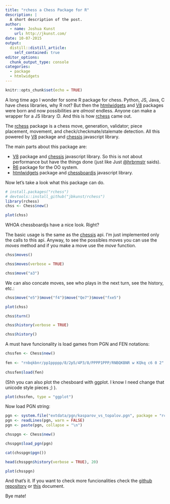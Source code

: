 ```yaml
---
title: "rchess a Chess Package for R"
description: |
  A short description of the post.
author:
  - name: Joshua Kunst
    url: http://jkunst.com/
date: 10-07-2015
output:
  distill::distill_article:
    self_contained: true
editor_options: 
  chunk_output_type: console
categories: 
  - package
  - htmlwidgets
---
```


```r
knitr::opts_chunk$set(echo = TRUE)
```

A long time ago I wonder for some R package for chess. Python, JS, Java, C have 
chess libraries, why R not? But then the [htmlwidgets](https://github.com/ramnathv/htmlwidgets) 
and [V8](https://github.com/jeroenooms/v8) packages were born and now possibilities 
are *almost* endless. Anyone can make a wrapper for a JS library :D. And this is
how [rchess](https://github.com/jbkunst/rchess) came out.

The [rchess](https://github.com/jbkunst/rchess) package is a chess move, 
generation, validator; piece placement, movement, and check/checkmate/stalemate
detection. All this powered by [V8](https://github.com/jeroenooms/v8) package 
and [chessjs](https://github.com/jhlywa/chess.js) javascript library.

The main parts about this package are:

- [V8](https://github.com/jeroenooms/v8) package and [chessjs](https://github.com/jhlywa/chess.js) javascript library. So this
is not about performance but have the things done (just like Just [@hrbrmstr](http://datadrivensecurity.info/blog/posts/2015/Oct/getting-into-the-zones-with-r-jsonlite/)
saids).
- [R6](https://github.com/wch/R6/) package for the OO system.
- [htmlwidgets](https://github.com/ramnathv/htmlwidgets) package and [chessboardjs](http://chessboardjs.com/) javascript library.

Now let's take a look what this package can do.

```r
# install.packages("rchess")
# devtools::install_github("jbkunst/rchess")
library(rchess)
chss <- Chess$new()

plot(chss)
```

WHOA chessboardjs have a nice look. Right?

The basic usage is the same as the [chessjs](https://github.com/jhlywa/chess.js) api. I'm just implemented only the calls to
this api. Anyway, to see the possibles moves you can use the *moves* method and if you make a move use the *move*
function.

```r
chss$moves()

chss$moves(verbose = TRUE)

chss$move("a3")
```

We can also concate  moves, see who plays in the next turn, see the history, etc.:

```r
chss$move("e5")$move("f4")$move("Qe7")$move("fxe5")

plot(chss)
```


```r
chss$turn()

chss$history(verbose = TRUE)

chss$history()
```

A must have funcionality is load games from PGN and FEN notations:

```r
chssfen <- Chess$new()
 
fen <- "rnbqkbnr/pp1ppppp/8/2p5/4P3/8/PPPP1PPP/RNBQKBNR w KQkq c6 0 2"
 
chssfen$load(fen)
```

(Shh you can also plot the chesboard with ggplot. I know I need change that unicode style pieces ;) ). 

```r
plot(chssfen, type = "ggplot")
```

Now load PGN string:

```r
pgn <- system.file("extdata/pgn/kasparov_vs_topalov.pgn", package = "rchess")
pgn <- readLines(pgn, warn = FALSE)
pgn <- paste(pgn, collapse = "\n")

chsspgn <- Chess$new()

chsspgn$load_pgn(pgn)

cat(chsspgn$pgn())

head(chsspgn$history(verbose = TRUE), 20)

plot(chsspgn)
```

And that's it. If you want to check more funcionalities check the
[github repository](https://github.com/jbkunst/rchess) or 
[this](http://rpubs.com/jbkunst/rchess2) document.

Bye mate!
